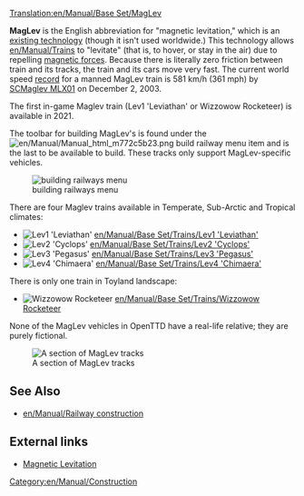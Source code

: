 [[Translation:en/Manual/Base Set/MagLev]]
{{en/Manual/Base Set/Types of railways}}

'''MagLev''' is the English abbreviation for "magnetic levitation," which is an [http://en.wikipedia.org/wiki/Maglev existing technology] (though it isn't used worldwide.) This technology allows [[en/Manual/Trains]] to "levitate" (that is, to hover, or stay in the air) due to repelling [http://en.wikipedia.org/wiki/Magnetism magnetic forces]. Because there is literally zero friction between train and its tracks, the train and its cars move very fast. The current world speed [http://en.wikipedia.org/wiki/Land_speed_record_for_rail_vehicles#Maglev_trains record] for a manned MagLev train is 581 km/h (361 mph) by [http://en.wikipedia.org/wiki/SCMaglev SCMaglev MLX01] on December 2, 2003.

The first in-game Maglev train (Lev1 'Leviathan' or Wizzowow Rocketeer) is available in 2021.

The toolbar for building MagLev's is found under the [[File:en/Manual/Manual html m772c5b23.png]] build railway menu item and is the last to be available to build. These tracks only support MagLev-specific vehicles.

[[File:en/Manual/Openttd-rail1.png|none|building railways menu]]

There are four Maglev trains available in Temperate, Sub-Arctic and Tropical climates:
*[[File:en/Manual/Base Set/Trains/Lev1leviathan.png|Lev1 'Leviathan']] [[en/Manual/Base Set/Trains/Lev1 'Leviathan']]
*[[File:en/Manual/Base Set/Trains/Lev2cyclops.png|Lev2 'Cyclops']] [[en/Manual/Base Set/Trains/Lev2 'Cyclops']]
*[[File:en/Manual/Base Set/Trains/Lev3pegasus.png|Lev3 'Pegasus']] [[en/Manual/Base Set/Trains/Lev3 'Pegasus']]
*[[File:en/Manual/Base Set/Trains/Lev4chimaerarhead.png|Lev4 'Chimaera']] [[en/Manual/Base Set/Trains/Lev4 'Chimaera']]
There is only one train in Toyland landscape:
*[[File:en/Manual/Base Set/Trains/Wizzowowrocketeer.png|Wizzowow Rocketeer]] [[en/Manual/Base Set/Trains/Wizzowow Rocketeer]]

None of the MagLev vehicles in OpenTTD have a real-life relative; they are purely fictional.

[[File:en/Manual/Base Set/MaglevTemp.png|none|frame|A section of MagLev tracks]]

==See Also==
*[[en/Manual/Railway construction]]

==External links==
*[http://www.maglev.net/ Magnetic Levitation]

[[Category:en/Manual/Construction]]